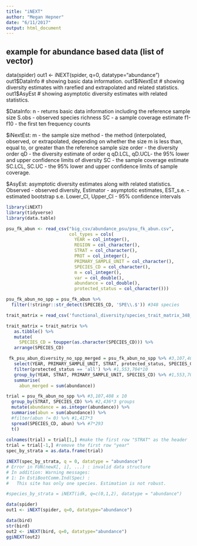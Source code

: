 ```yaml
---
title: "iNEXT"
author: "Megan Hepner"
date: "6/11/2017"
output: html_document
---
```

## example for abundance based data (list of vector)
data(spider)
out1 <- iNEXT(spider, q=0, datatype="abundance")
out1$DataInfo # showing basic data information.
out1$iNextEst # showing diversity estimates with rarefied and extrapolated and related statistics.
out1$AsyEst # showing asymptotic diversity estimates with related statistics.


$DataInfo: 
n - returns basic data information including the reference sample size 
S.obs - observed species richness 
SC - a sample coverage estimate 
f1-f10 - the first ten frequency counts

$iNextEst: 
m - the sample size 
method - the method (interpolated, observed, or extrapolated, depending on whether the size m is less than, equal to, or greater than the reference sample size
order - the diversity order
qD - the diversity estimate of order q
qD.LCL, qD.UCL- the 95% lower and upper confidence limits of diversity 
SC - the sample coverage estimate
SC.LCL, SC.UC - the 95% lower and upper confidence limits of sample coverage.

$AsyEst: asymptotic diversity estimates along with related statistics.
Observed - observed diversity, 
Estimator - asymptotic estimates, 
EST_s.e. - estimated bootstrap s.e. 
Lower_CI, Upper_CI - 95% confidence intervals 

```r
library(iNEXT)
library(tidyverse)
library(data.table)

psu_fk_abun <- read_csv("big_csv/abundance_psu/psu_fk_abun.csv",
                        col_types = cols(
                          YEAR = col_integer(),
                          REGION = col_character(),
                          STRAT = col_character(),
                          PROT = col_integer(),
                          PRIMARY_SAMPLE_UNIT = col_character(),
                          SPECIES_CD = col_character(),
                          m = col_integer(),
                          var = col_double(),
                          abundance = col_double(),
                          protected_status = col_character()))

psu_fk_abun_no_spp = psu_fk_abun %>%
  filter(!stringr::str_detect(SPECIES_CD, 'SPE\\.$')) #348 species 

trait_matrix = read_csv('functional_diversity/species_trait_matrix_348_spp.csv')

trait_matrix = trait_matrix %>%
   as.tibble() %>%
   mutate(
     SPECIES_CD = toupper(as.character(SPECIES_CD))) %>%
   arrange(SPECIES_CD)

 fk_psu_abun_diversity_no_spp_merged = psu_fk_abun_no_spp %>% #3,107,408 x 10
   select(YEAR, PRIMARY_SAMPLE_UNIT, STRAT, protected_status, SPECIES_CD, abundance) %>% #3,107,408*5
   filter(protected_status == 'all') %>% #1,553,704*10
   group_by(YEAR, STRAT, PRIMARY_SAMPLE_UNIT, SPECIES_CD) %>% #1,553,704 groups
   summarise(
     abun_merged = sum(abundance))

trial = psu_fk_abun_no_spp %>% #3,107,408 x 10
  group_by(STRAT, SPECIES_CD) %>% #2,436*3 groups 
  mutate(abundance = as.integer(abundance)) %>% 
  summarise(abun = sum(abundance)) %>% 
  #filter(abun != 0) %>% #1,417*3
  spread(SPECIES_CD, abun) %>% #7*293
  t() 
  
colnames(trial) = trial[1,] #make the first row "STRAT" as the header
trial = trial[-1,] #remove the first row "year"
spec_by_strata = as.data.frame(trial)

iNEXT(spec_by_strata, q = 0, datatype = "abundance")
# Error in FUN(newX[, i], ...) : invalid data structure
# In addition: Warning messages:
# 1: In EstiBootComm.Ind(Spec) :
#   This site has only one species. Estimation is not robust.

#species_by_strata = iNEXT(idk, q=c(0,1,2), datatype = "abundance")

```

```r
data(spider)
out1 <- iNEXT(spider, q=0, datatype="abundance")

data(bird)
str(bird)
out2 <- iNEXT(bird, q=0, datatype="abundance")
ggiNEXT(out2)

```


